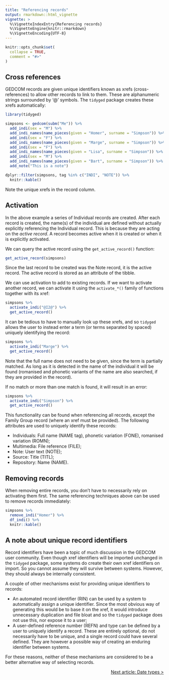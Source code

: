 ```yaml
---
title: "Referencing records"
output: rmarkdown::html_vignette
vignette: >
  %\VignetteIndexEntry{Referencing records}
  %\VignetteEngine{knitr::rmarkdown}
  %\VignetteEncoding{UTF-8}
---
```


```r
knitr::opts_chunk$set(
  collapse = TRUE,
  comment = "#>"
)
```

## Cross references

GEDCOM records are given unique identifiers known as xrefs (cross-references) to allow other records to link to them. These are alphanumeric strings surrounded by '@' symbols. The `tidyged` package creates these xrefs automatically:

```r
library(tidyged)

simpsons <- gedcom(subm("Me")) %>% 
  add_indi(sex = "M") %>% 
  add_indi_names(name_pieces(given = "Homer", surname = "Simpson")) %>% 
  add_indi(sex = "F") %>% 
  add_indi_names(name_pieces(given = "Marge", surname = "Simpson")) %>% 
  add_indi(sex = "F") %>% 
  add_indi_names(name_pieces(given = "Lisa", surname = "Simpson")) %>% 
  add_indi(sex = "M") %>%  
  add_indi_names(name_pieces(given = "Bart", surname = "Simpson")) %>% 
  add_note("This is a note")

dplyr::filter(simpsons, tag %in% c("INDI", "NOTE")) %>% 
  knitr::kable()
```

Note the unique xrefs in the record column.

## Activation

In the above example a series of Individual records are created. After each record is created, the name(s) of the individual are defined without actually explicitly referencing the Individual record. This is because they are acting on the *active record*. A record becomes active when it is created or when it is explicitly activated.

We can query the active record using the `get_active_record()` function:

```r
get_active_record(simpsons)
```

Since the last record to be created was the Note record, it is the active record. The active record is stored as an attribute of the tibble.

We can use activation to add to existing records. If we want to activate another record, we can activate it using the `activate_*()` family of functions together with its xref:

```r
simpsons %>% 
  activate_indi("@I2@") %>% 
  get_active_record()
```

It can be tedious to have to manually look up these xrefs, and so `tidyged` allows the user to instead enter a term (or terms separated by spaced) uniquely identifying the record:

```r
simpsons %>% 
  activate_indi("Marge") %>% 
  get_active_record()
```

Note that the full name does not need to be given, since the term is partially matched. As long as it is detected in the name of the individual it will be found (romanised and phonetic variants of the name are also searched, if they are provided in the record).

If no match or more than one match is found, it will result in an error:

```r
simpsons %>% 
  activate_indi("Simpson") %>% 
  get_active_record()
```

This functionality can be found when referencing all records, except the Family Group record (where an xref must be provided). The following attributes are used to uniquely identify these records:

* Individuals: Full name (NAME tag), phonetic variation (FONE), romanised variation (ROMN);
* Multimedia: File reference (FILE);
* Note: User text (NOTE);
* Source: Title (TITL);
* Repository: Name (NAME).

## Removing records

When removing entire records, you don't have to necessarily rely on activating them first. The same referencing techniques above can be used to remove records immediately:

```r
simpsons %>% 
  remove_indi("Homer") %>% 
  df_indi() %>% 
  knitr::kable()
```

## A note about unique record identifiers

Record identifiers have been a topic of much discussion in the GEDCOM user community. Even though xref identifiers will be imported unchanged in the `tidyged` package, some systems do create their own xref identifiers on import. So you cannot assume they will survive between systems. However, they should always be internally consistent.

A couple of other mechanisms exist for providing unique identifiers to records:

* An automated record identifier (RIN) can be used by a system to automatically assign a unique identifier. Since the most obvious way of generating this would be to base it on the xref, it would introduce unnecessary duplication and file bloat and so the `tidyged` package does not use this, nor expose it to a user;
* A user-defined reference number (REFN) and type can be defined by a user to uniquely identify a record. These are entirely optional, do not necessarily have to be unique, and a single record could have several defined. They are however a possible way of creating an enduring identifier between systems.

For these reasons, neither of these mechanisms are considered to be a better alternative way of selecting records.

<p style="text-align: right;"><a href="https://jl5000.github.io/tidyged/articles/dates.html">Next article: Date types ></a></p>
